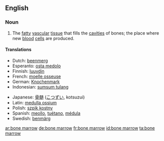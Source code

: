 ==English==

===Noun===
{{en-noun|sg=[[bone]] [[marrow]]|-}}

# {{anatomy}} The [[fatty]] [[vascular]] [[tissue]] that fills the [[cavities]] of bones; the place where new [[blood]] [[cell]]s are produced.

====Translations====
{{trans-top|bone marrow}}
* Dutch: [[beenmerg]] {{n}}
* Esperanto: [[osta medolo]]
* Finnish: [[luuydin]]
* French: [[moelle osseuse]] {{f}}
* German: [[Knochenmark]] {{n}}
* Indonesian: [[sumsum tulang]]
{{trans-mid}}
* Japanese: [[骨髄]] ([[こつずい]], kotsuzui)
* Latin: [[medulla ossium]]
* Polish: [[szpik kostny]] {{m}}
* Spanish: [[meollo]], [[tuétano]], [[médula]]
* Swedish: [[benmärg]] {{c}}
{{trans-bottom}}

[[ar:bone marrow]]
[[de:bone marrow]]
[[fr:bone marrow]]
[[id:bone marrow]]
[[ta:bone marrow]]